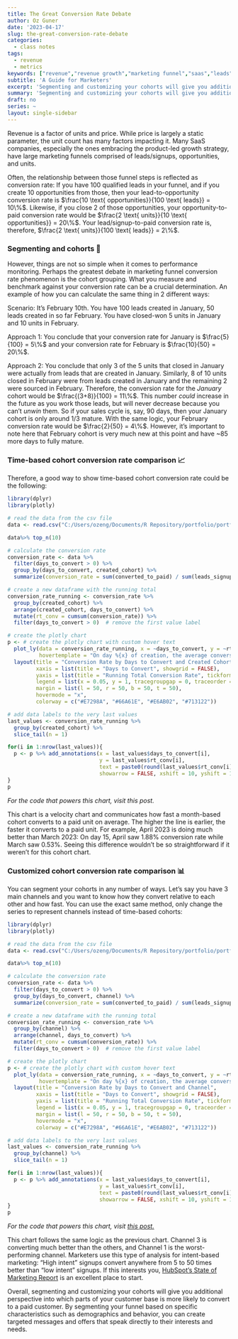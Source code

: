 ```yaml
---
title: The Great Conversion Rate Debate 
author: Oz Guner
date: '2023-04-17'
slug: the-great-conversion-rate-debate
categories:
  - class notes
tags:
  - revenue
  - metrics
keywords: ["revenue","revenue growth","marketing funnel","saas","leads","conversion rate","cohort analysis","benchmarking","sales cycle","segmentation","demographics","behavior","funnel conversion rate","what is a good conversion rate", "what is the conversion rate for saas funnel", "what is a good b2b saas conversion rate","what is a typical saas marketing funnel"]
subtitle: 'A Guide for Marketers'
excerpt: 'Segmenting and customizing your cohorts will give you additional perspective into which parts of your customer base is more likely to convert to a paid customer. By segmenting your funnel based on specific characteristics such as demographics and behavior, you can create targeted messages and offers that speak directly to their interests and needs.'
summary: 'Segmenting and customizing your cohorts will give you additional perspective into which parts of your customer base is more likely to convert to a paid customer. By segmenting your funnel based on specific characteristics such as demographics and behavior, you can create targeted messages and offers that speak directly to their interests and needs.'
draft: no
series: ~
layout: single-sidebar
---
```

Revenue is a factor of units and price. While price is largely a static parameter, the unit count has many factors impacting it. Many SaaS companies, especially the ones embracing the product-led growth strategy, have large marketing funnels comprised of leads/signups, opportunities, and units. 

Often, the relationship between those funnel steps is reflected as conversion rate: If you have 100 qualified leads in your funnel, and if you create 10 opportunities from those, then your lead-to-opportunity conversion rate is $\frac{10 \text{ opportunities}}{100 \text{ leads}} = 10\%$. Likewise, if you close 2 of those opportunities, your opportunity-to-paid conversion rate would be $\frac{2 \text{ units}}{10 \text{ opportunities}} = 20\%$. Your lead/signup-to-paid conversion rate is, therefore, $\frac{2 \text{ units}}{100 \text{ leads}} = 2\%$.
 
### Segmenting and cohorts 👥

However, things are not so simple when it comes to performance monitoring. Perhaps the greatest debate in marketing funnel conversion rate phenomenon is the cohort grouping. What you measure and benchmark against your conversion rate can be a crucial determination. An example of how you can calculate the same thing in 2 different ways:

Scenario: It's February 10th. You have 100 leads created in January, 50 leads created in so far February. You have closed-won 5 units in January and 10 units in February. 

Approach 1: You conclude that your conversion rate for January is $\frac{5}{100} = 5\%$ and your conversion rate for February is $\frac{10}{50} = 20\%$.

Approach 2: You conclude that only 3 of the 5 units that closed in January were actually from leads that are created in January. Similarly, 8 of 10 units closed in February were from leads created in January and the remaining 2 were sourced in February. Therefore, the conversion rate for the *January* cohort would be $\frac{(3+8)}{100} = 11\%$. This number *could* increase in the future as you work those leads, but will never decrease because you can't *unwin* them. So if your sales cycle is, say, 90 days, then your January cohort is only around 1/3 mature. With the same logic, your February conversion rate would be $\frac{2}{50} = 4\%$. However, it's important to note here that February cohort is very much new at this point and have ~85 more days to fully mature.

### Time-based cohort conversion rate comparison 📈
Therefore, a good way to show time-based cohort conversion rate could be the following:

```r
library(dplyr)
library(plotly)

# read the data from the csv file
data <- read.csv("C:/Users/ozeng/Documents/R Repository/portfolio/portfolio/content/blog/2023/04/14/the-great-conversion-rate-debate/cr_by_cohort.csv")

data%>% top_n(10)

# calculate the conversion rate
conversion_rate <- data %>%
  filter(days_to_convert > 0) %>%
  group_by(days_to_convert, created_cohort) %>%
  summarize(conversion_rate = sum(converted_to_paid) / sum(leads_signups))

# create a new dataframe with the running total
conversion_rate_running <- conversion_rate %>%
  group_by(created_cohort) %>%
  arrange(created_cohort, days_to_convert) %>%
  mutate(rt_conv = cumsum(conversion_rate)) %>%
  filter(days_to_convert > 0)  # remove the first value label

# create the plotly chart
p <- # create the plotly chart with custom hover text
  plot_ly(data = conversion_rate_running, x = ~days_to_convert, y = ~rt_conv, color = ~created_cohort, type = "scatter", mode = "lines", showlegend = TRUE,
          hovertemplate = "On day %{x} of creation, the average conversion rate was %{y:.2%}.") %>%
  layout(title = "Conversion Rate by Days to Convert and Created Cohort",
         xaxis = list(title = "Days to Convert", showgrid = FALSE),
         yaxis = list(title = "Running Total Conversion Rate", tickformat = ".2%", showgrid = FALSE),
         legend = list(x = 0.05, y = 1, tracegroupgap = 0, traceorder = "grouped"),
         margin = list(l = 50, r = 50, b = 50, t = 50),
         hovermode = "x",
         colorway = c("#E7298A", "#66A61E", "#E6AB02", "#713122"))

# add data labels to the very last values
last_values <- conversion_rate_running %>%
  group_by(created_cohort) %>%
  slice_tail(n = 1)

for(i in 1:nrow(last_values)){
  p <- p %>% add_annotations(x = last_values$days_to_convert[i],
                             y = last_values$rt_conv[i],
                             text = paste0(round(last_values$rt_conv[i]*100, 2), "%"),
                             showarrow = FALSE, xshift = 10, yshift = 10)
}
p
```

*For the code that powers this chart, visit this post.*

This chart is a velocity chart and communicates how fast a month-based cohort converts to a paid unit on average. The higher the line is earlier, the faster it converts to a paid unit. For example, April 2023 is doing much better than March 2023: On day 15, April saw  1.88% conversion rate while March saw 0.53%. Seeing this difference wouldn't be so straightforward if it weren't for this cohort chart.

### Customized cohort conversion rate comparison 📊
You can segment your cohorts in any number of ways. Let's say you have 3 main channels and you want to know how they convert relative to each other and how fast. You can use the exact same method, only change the series to represent channels instead of time-based cohorts:

```r
library(dplyr)
library(plotly)

# read the data from the csv file
data <- read.csv("C:/Users/ozeng/Documents/R Repository/portfolio/portfolio/content/blog/2023/04/14/the-great-conversion-rate-debate/cr_by_channel.csv")

data%>% top_n(10)

# calculate the conversion rate
conversion_rate <- data %>%
  filter(days_to_convert > 0) %>%
  group_by(days_to_convert, channel) %>%
  summarize(conversion_rate = sum(converted_to_paid) / sum(leads_signups))

# create a new dataframe with the running total
conversion_rate_running <- conversion_rate %>%
  group_by(channel) %>%
  arrange(channel, days_to_convert) %>%
  mutate(rt_conv = cumsum(conversion_rate)) %>%
  filter(days_to_convert > 0)  # remove the first value label

# create the plotly chart
p <- # create the plotly chart with custom hover text
  plot_ly(data = conversion_rate_running, x = ~days_to_convert, y = ~rt_conv, color = ~channel, type = "scatter", mode = "lines", showlegend = TRUE,
          hovertemplate = "On day %{x} of creation, the average conversion rate was %{y:.2%}.") %>%
  layout(title = "Conversion Rate by Days to Convert and Channel",
         xaxis = list(title = "Days to Convert", showgrid = FALSE),
         yaxis = list(title = "Running Total Conversion Rate", tickformat = ".2%", showgrid = FALSE),
         legend = list(x = 0.05, y = 1, tracegroupgap = 0, traceorder = "grouped"),
         margin = list(l = 50, r = 50, b = 50, t = 50),
         hovermode = "x",
         colorway = c("#E7298A", "#66A61E", "#E6AB02", "#713122"))

# add data labels to the very last values
last_values <- conversion_rate_running %>%
  group_by(channel) %>%
  slice_tail(n = 1)

for(i in 1:nrow(last_values)){
  p <- p %>% add_annotations(x = last_values$days_to_convert[i],
                             y = last_values$rt_conv[i],
                             text = paste0(round(last_values$rt_conv[i]*100, 2), "%"),
                             showarrow = FALSE, xshift = 10, yshift = 10)
}
p
```
*For the code that powers this chart, visit [this post.](/project/2023/04/16/marketing-funnel-analysis/)*

This chart follows the same logic as the previous chart. Channel 3 is converting much better than the others, and Channel 1 is the worst-performing channel. Marketers use this type of analysis for intent-based marketing: "High intent" signups convert anywhere from 5 to 50 times better than "low intent" signups. If this interests you,  [HubSpot's State of Marketing Report](https://www.hubspot.com/marketing-statistics) is an excellent place to start.

Overall, segmenting and customizing your cohorts will give you additional perspective into which parts of your customer base is more likely to convert to a paid customer. By segmenting your funnel based on specific characteristics such as demographics and behavior, you can create targeted messages and offers that speak directly to their interests and needs.
